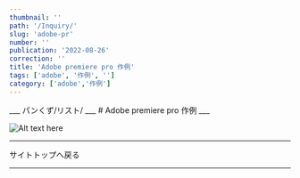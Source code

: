 ```yaml
---
thumbnail: ''
path: '/Inquiry/'
slug: 'adobe-pr'
number: ''
publication: '2022-08-26'
correction: ''
title: 'Adobe premiere pro 作例'
tags: ['adobe', '作例', '']
category: ['adobe','作例']
---
```




<Layout>
___
パンくず/リスト/
___
# Adobe premiere pro 作例
___

![Alt text here](../../images/pr_image/pre.png)


___
<Link to="/">サイトトップへ戻る</Link>

___

</Layout>
